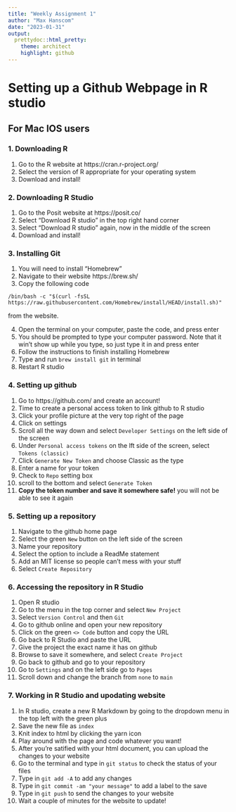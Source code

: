 ```yaml
---
title: "Weekly Assignment 1"
author: "Max Hanscom"
date: "2023-01-31"
output:
  prettydoc::html_pretty:
    theme: architect
    highlight: github
---
```


# Setting up a Github Webpage in R studio
## For Mac IOS users

### **1.** Downloading R

1. Go to the R website at https://cran.r-project.org/
2. Select the version of R appropriate for your operating system
3. Download and install!

### **2.** Downloading R Studio

1. Go to the Posit website at https://posit.co/
2. Select "Download R studio" in the top right hand corner
3. Select "Download R studio" again, now in the middle of the screen
4. Download and install!

### **3.** Installing Git

1. You will need to install "Homebrew"
2. Navigate to their website https://brew.sh/
3. Copy the following code

```/bin/bash -c "$(curl -fsSL https://raw.githubusercontent.com/Homebrew/install/HEAD/install.sh)"``` 

from the website.

4. Open the terminal on your computer, paste the code, and press enter
5. You should be prompted to type your computer password.  Note that it win't show up while you type, so just type it in and press enter
6. Follow the instructions to finish installing Homebrew
7. Type and run ```brew install git``` in terminal
8. Restart R studio

### **4.** Setting up github

1. Go to https://github.com/ and create an account!
2. Time to create a personal access token to link github to R studio
3. Click your profile picture at the very top right of the page
4. Click on settings
5. Scroll all the way down and select ```Developer Settings``` on the left side of the screen
6. Under ```Personal access tokens``` on the lft side of the screen, select ```Tokens (classic)```
7. Click ```Generate New Token``` and choose Classic as the type
8. Enter a name for your token
9. Check to ```Repo``` setting box
10. scroll to the bottom and select ```Generate Token```
11. **Copy the token number and save it somewhere safe!** you will not be able to see it again

### **5.** Setting up a repository

1. Navigate to the github home page
2. Select the green ```New``` button on the left side of the screen
3. Name your repository
4. Select the option to include a ReadMe statement
5. Add an MIT license so people can't mess with your stuff
6. Select ```Create Repository```

### **6.** Accessing the repository in R Studio

1. Open R studio
2. Go to the menu in the top corner and select ```New Project```
3. Select ```Version Control``` and then ```Git```
4. Go to github online and open your new repository
5. Click on the green ```<> Code``` button and copy the URL
6. Go back to R Studio and paste the URL
7. Give the project the exact name it has on github
8. Browse to save it somewhere, and select ```Create Project```
9. Go back to github and go to your repository
10. Go to ```Settings``` and on the left side go to ```Pages```
11. Scroll down and change the branch from ```none``` to ```main```

### **7.** Working in R Studio and upodating website

1. In R studio, create a new R Markdown by going to the dropdown menu in the top left with the green plus
2. Save the new file as ```index```
3. Knit index to html by clicking the yarn icon
4. Play around with the page and code whatever you want!
5. After you're satified with your html document, you can upload the changes to your website
6. Go to the terminal and type in ```git status``` to check the status of your files
7. Type in ```git add -A``` to add any changes
8. Type in ```git commit -am "your message"``` to add a label to the save
9. Type in ```git push``` to send the changes to your website
10. Wait a couple of minutes for the website to update!












